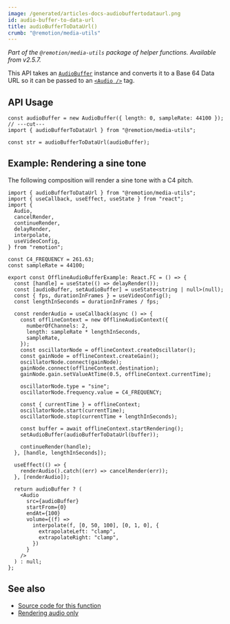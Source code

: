 ```yaml
---
image: /generated/articles-docs-audiobuffertodataurl.png
id: audio-buffer-to-data-url
title: audioBufferToDataUrl()
crumb: "@remotion/media-utils"
---
```


_Part of the `@remotion/media-utils` package of helper functions. Available from v2.5.7._

This API takes an [`AudioBuffer`](https://developer.mozilla.org/en-US/docs/Web/API/AudioBuffer) instance and converts it to a Base 64 Data URL so it can be passed to an [`<Audio />`](/docs/audio) tag.

## API Usage

```tsx twoslash
const audioBuffer = new AudioBuffer({ length: 0, sampleRate: 44100 });
// ---cut---
import { audioBufferToDataUrl } from "@remotion/media-utils";

const str = audioBufferToDataUrl(audioBuffer);
```

## Example: Rendering a sine tone

The following composition will render a sine tone with a C4 pitch.

```tsx twoslash
import { audioBufferToDataUrl } from "@remotion/media-utils";
import { useCallback, useEffect, useState } from "react";
import {
  Audio,
  cancelRender,
  continueRender,
  delayRender,
  interpolate,
  useVideoConfig,
} from "remotion";

const C4_FREQUENCY = 261.63;
const sampleRate = 44100;

export const OfflineAudioBufferExample: React.FC = () => {
  const [handle] = useState(() => delayRender());
  const [audioBuffer, setAudioBuffer] = useState<string | null>(null);
  const { fps, durationInFrames } = useVideoConfig();
  const lengthInSeconds = durationInFrames / fps;

  const renderAudio = useCallback(async () => {
    const offlineContext = new OfflineAudioContext({
      numberOfChannels: 2,
      length: sampleRate * lengthInSeconds,
      sampleRate,
    });
    const oscillatorNode = offlineContext.createOscillator();
    const gainNode = offlineContext.createGain();
    oscillatorNode.connect(gainNode);
    gainNode.connect(offlineContext.destination);
    gainNode.gain.setValueAtTime(0.5, offlineContext.currentTime);

    oscillatorNode.type = "sine";
    oscillatorNode.frequency.value = C4_FREQUENCY;

    const { currentTime } = offlineContext;
    oscillatorNode.start(currentTime);
    oscillatorNode.stop(currentTime + lengthInSeconds);

    const buffer = await offlineContext.startRendering();
    setAudioBuffer(audioBufferToDataUrl(buffer));

    continueRender(handle);
  }, [handle, lengthInSeconds]);

  useEffect(() => {
    renderAudio().catch((err) => cancelRender(err));
  }, [renderAudio]);

  return audioBuffer ? (
    <Audio
      src={audioBuffer}
      startFrom={0}
      endAt={100}
      volume={(f) =>
        interpolate(f, [0, 50, 100], [0, 1, 0], {
          extrapolateLeft: "clamp",
          extrapolateRight: "clamp",
        })
      }
    />
  ) : null;
};
```

## See also

- [Source code for this function](https://github.com/remotion-dev/remotion/blob/main/packages/media-utils/src/audio-buffer/audio-url-helpers.ts)
- [Rendering audio only](/docs/audio/exporting#audio-only)
